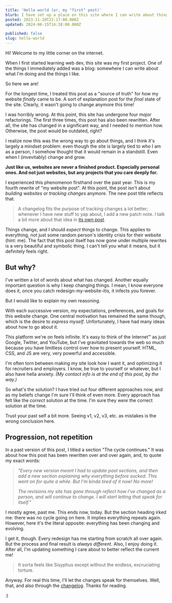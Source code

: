 ```yaml
---
title: 'Hello world (or, my "first" post)'
blurb: I have set up a place on this site where I can write about things. Now I can ramble about anything, and no one can stop me. Muahahaha.
posted: 2023-11-20T22:17:00.000Z
updated: 2024-06-15T14:28:00.000Z

published: false
slug: hello-world
---
```


Hi! Welcome to my little corner on the internet.

When I first started learning web dev, this site was my first project. One of the things I immediately added was a blog: somewhere I can write about what I'm doing and the things I like.

So here we are!

For the longest time, I treated this post as a "source of truth" for how my website _finally_ came to be. A sort of explanation post for the _final_ state of the site. Clearly, it wasn't going to change anymore this time!

I was horribly wrong. At this point, this site has undergone four _major_ refactorings. The first three times, this post has also been rewritten. After all, the site has changed in a significant way, and I needed to mention how. Otherwise, the post would be outdated, right?

I realize now this was the wrong way to go about things, and I think it's largely a mindset problem: even though the site is largely tied to who I am as a person, I somehow thought that it would remain in a standstill. Even when I (invevitably) change and grow.

**Just like us, websites are never a finished product. Especially personal ones. And not just websites, but any projects that you care deeply for.**

I experienced this phenomenon firsthand over the past year. This is my fourth rewrite of "my website post". At this point, the post isn't about _building websites_ or _tracking changes_ anymore. The new post title reflects that.

> A changelog fits the purpose of tracking changes a lot better; whenever I have new stuff to yap about, I add a new patch note. I talk a bit more about that idea in [its own post](/posts/changelogs).

Things change, and I should _expect_ things to change. This applies to everything, not just some random person's identity crisis for their website (hint: me). The fact that this post itself has now gone under multiple rewrites is a very beautiful and symbolic thing. I can't tell you what it means, but it definitely feels right.

## But why?

I've written a lot of words about what has changed. Another equally important question is why I keep changing things. I mean, I know everyone does it, once you catch redesign-my-website-itis, it infects you forever.

But I would like to explain my own reasoning.

With each successive version, my expectations, preferences, and goals for this website change. One central motivation has remained the same though, which is the desire to _express myself_. Unfortunately, I have had many ideas about how to go about it.

This platform we're on feels infinite. It's easy to think of the Internet™ as just Google, Twitter, and YouTube, but I've gravitated towards the web so much because you have limitless control over how to present yourself. HTML, CSS, and JS are very, very powerful and accessible.

I'm often torn between making my site look how I want it, and optimizing it for recruiters and employers. I know, be true to yourself or whatever, but I also have hella anxiety. _(My contact info is at the end of this post, by the way.)_

So what's the solution? I have tried out four different approaches now, and as my beliefs change I'm sure I'll think of even more. Every approach has felt like the _correct_ solution at the time. I'm sure they _were_ the correct solution at the time.

Trust your past self a bit more. Seeing v1, v2, v3, etc. as mistakes is the wrong conclusion here.

## Progression, not repetition

In a past version of this post, I titled a section "The cycle continues." It was about how this post has been rewritten over and over again, and, to quote my exact words:

> _"Every new version meant I had to update past sections, and then add a new section explaining why everything before sucked. This went on for quite a while. But I'm kinda tired of it now! No more!_
>
> _The revisions my site has gone through reflect how I've changed as a person, and will continue to change. I will start letting that speak for itself."_

I mostly agree, past me. This ends now, today. But the section heading irked me: there was no cycle going on here. It implies everything repeats again. However, here it's the literal opposite: everything has been changing and evolving.

I get it, though. Every redesign has me starting from scratch all over again. But the process and final result is _always different_. Also, I enjoy doing it. After all, I'm updating something I care about to better reflect the current me!

> It sorta feels like Sisyphus except without the endless, excruciating torture.

Anyway. For real this time, I'll let the changes speak for themselves. Well, that, and also through the [changelog](/changelog). Thanks for reading.

:\)
